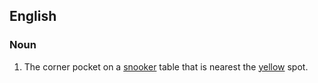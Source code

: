 ==English==

===Noun===
{{en-noun|sg=[[yellow]] [[pocket]]}}

# {{context|snooker}} The corner pocket on a [[snooker]] table that is nearest the [[yellow]] spot.